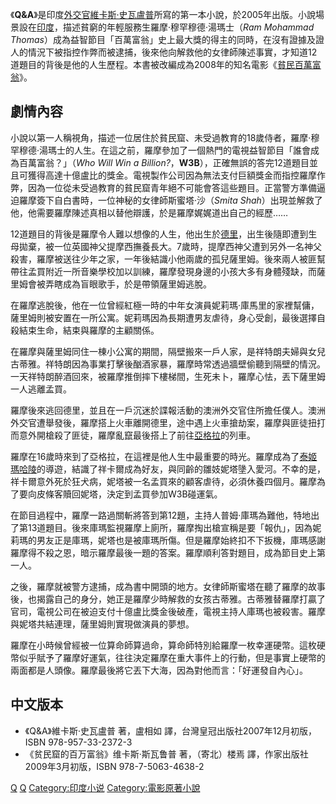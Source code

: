 {{noteTA
|1=zh-cn:贫民窟的百万富翁; zh-tw:貧民百萬富翁; zh-hk:一百萬零一夜;
}}
{{infobox Book
| name          = Q & A
| title_orig    =
| translator    =
| image         =
| image_caption =
| author        = [[維卡斯·史瓦盧普|維卡斯·史瓦盧普]]
| illustrator   =
| cover_artist  =
| country       = {{IND}}
| language      = [[英文|英文]]
| series        =
| genre         = [[小說|小說]]
| publisher     =
| release_date  = 2005年
| media_type    =
| pages         = 361頁
| isbn          = ISBN 0-7432-6747-8
| preceded_by   =
| followed_by   =
}}
《'''Q&A'''》是印度[[外交官|外交官]][[維卡斯·史瓦盧普|維卡斯·史瓦盧普]]所寫的第一本小說，於2005年出版。小說場景設在[[印度|印度]]，描述貧窮的年輕服務生羅摩·穆罕穆德·湯瑪士（''Ram Mohammad Thomas''）成為益智節目「百萬富翁」史上最大獎的得主的同時，在沒有證據及證人的情況下被指控作弊而被逮捕，後來他向解救他的女律師陳述事實，才知道12道題目的背後是他的人生歷程。本書被改編成為2008年的知名電影《[[貧民百萬富翁|貧民百萬富翁]]》。

==劇情內容==

小說以第一人稱視角，描述一位居住於貧民窟、未受過教育的18歲侍者，羅摩·穆罕穆德·湯瑪士的人生。在這之前，羅摩參加了一個熱門的電視益智節目「誰會成為百萬富翁？」（''Who Will Win a Billion?''，'''W3B'''），正確無誤的答完12道題目並且可獲得高達十億盧比的獎金。電視製作公司因為無法支付巨額獎金而指控羅摩作弊，因為一位從未受過教育的貧民窟青年絕不可能會答這些題目。正當警方準備逼迫羅摩簽下自白書時，一位神秘的女律師斯蜜塔·沙（''Smita Shah''）出現並解救了他，他需要羅摩陳述真相以替他辯護，於是羅摩娓娓道出自己的經歷……

12道題目的背後是羅摩令人難以想像的人生，他出生於[[德里|德里]]，出生後隨即遭到生母拋棄，被一位英國神父提摩西撫養長大。7歲時，提摩西神父遭到另外一名神父殺害，羅摩被送往少年之家，一年後結識小他兩歲的孤兒薩里姆。後來兩人被匪幫帶往孟買附近一所音樂學校加以訓練，羅摩發現身邊的小孩大多有身體殘缺，而薩里姆會被弄瞎成為盲眼歌手，於是帶領薩里姆逃脫。

在羅摩逃脫後，他在一位曾經紅極一時的中年女演員妮莉瑪·庫馬里的家裡幫傭，薩里姆則被安置在一所公寓。妮莉瑪因為長期遭男友虐待，身心受創，最後選擇自殺結束生命，結束與羅摩的主顧關係。

在羅摩與薩里姆同住一棟小公寓的期間，隔壁搬來一戶人家，是祥特朗夫婦與女兒古蒂雅。祥特朗因為事業打擊後酗酒家暴，羅摩時常透過牆壁偷聽到隔壁的情況。一天祥特朗醉酒回來，被羅摩推倒摔下樓梯間，生死未卜，羅摩心怯，丟下薩里姆一人逃離孟買。

羅摩後來逃回德里，並且在一戶沉迷於諜報活動的澳洲外交官住所擔任僕人。澳洲外交官遭舉發後，羅摩搭上火車離開德里，途中遇上火車搶劫案，羅摩與匪徒扭打而意外開槍殺了匪徒，羅摩亂竄最後搭上了前往[[阿格拉|亞格拉]]的列車。

羅摩在16歲時來到了亞格拉，在這裡是他人生中最重要的時光。羅摩成為了[[泰姬瑪哈陵|泰姬瑪哈陵]]的導遊，結識了祥卡爾成為好友，與同齡的雛妓妮塔墬入愛河。不幸的是，祥卡爾意外死於狂犬病，妮塔被一名孟買來的顧客虐待，必須休養四個月。羅摩為了要向皮條客贖回妮塔，決定到孟買參加W3B碰運氣。

在節目過程中，羅摩一路過關斬將答到第12題，主持人普姆·庫瑪為難他，特地出了第13道題目。後來庫瑪監視羅摩上廁所，羅摩掏出槍宣稱是要「報仇」，因為妮莉瑪的男友正是庫瑪，妮塔也是被庫瑪所傷。但是羅摩始終扣不下扳機，庫瑪感謝羅摩得不殺之恩，暗示羅摩最後一題的答案。羅摩順利答對題目，成為節目史上第一人。

之後，羅摩就被警方逮捕，成為書中開頭的地方。女律師斯蜜塔在聽了羅摩的故事後，也揭露自己的身分，她正是羅摩少時解救的女孩古蒂雅。古蒂雅替羅摩打贏了官司，電視公司在被迫支付十億盧比獎金後破產，電視主持人庫瑪也被殺害。羅摩與妮塔共結連理，薩里姆則實現做演員的夢想。

羅摩在小時候曾經被一位算命師算過命，算命師特別給羅摩一枚幸運硬幣。這枚硬幣似乎賦予了羅摩好運氣，往往決定羅摩在重大事件上的行動，但是事實上硬幣的兩面都是人頭像。羅摩最後將它丟下大海，因為對他而言：「好運發自內心」。

== 中文版本 ==
{{reflist}}
*《Q&A》維卡斯‧史瓦盧普 著，盧相如 譯，台灣皇冠出版社2007年12月初版，ISBN 978-957-33-2372-3
*《贫民窟的百万富翁》维卡斯‧斯瓦鲁普 著，（寄北）楼焉 譯，作家出版社2009年3月初版，ISBN 978-7-5063-4638-2

[[Category:2005年小說|Q]]
[[Category:孤兒題材小說|Q]]
[[Category:印度小说|Category:印度小说]]
[[Category:電影原著小說|Category:電影原著小說]]